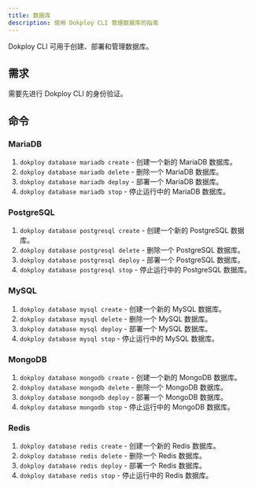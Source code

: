 ```yaml
---
title: 数据库
description: 使用 Dokploy CLI 管理数据库的指南
---
```


Dokploy CLI 可用于创建、部署和管理数据库。

## 需求

需要先进行 Dokploy CLI 的身份验证。

## 命令

### MariaDB 

1. `dokploy database mariadb create` - 创建一个新的 MariaDB 数据库。
2. `dokploy database mariadb delete` - 删除一个 MariaDB 数据库。
3. `dokploy database mariadb deploy` - 部署一个 MariaDB 数据库。
4. `dokploy database mariadb stop` - 停止运行中的 MariaDB 数据库。

### PostgreSQL
1. `dokploy database postgresql create` - 创建一个新的 PostgreSQL 数据库。
2. `dokploy database postgresql delete` - 删除一个 PostgreSQL 数据库。
3. `dokploy database postgresql deploy` - 部署一个 PostgreSQL 数据库。
4. `dokploy database postgresql stop` - 停止运行中的 PostgreSQL 数据库。

### MySQL
1. `dokploy database mysql create` - 创建一个新的 MySQL 数据库。
2. `dokploy database mysql delete` - 删除一个 MySQL 数据库。
3. `dokploy database mysql deploy` - 部署一个 MySQL 数据库。
4. `dokploy database mysql stop` - 停止运行中的 MySQL 数据库。

### MongoDB
1. `dokploy database mongodb create` - 创建一个新的 MongoDB 数据库。
2. `dokploy database mongodb delete` - 删除一个 MongoDB 数据库。
3. `dokploy database mongodb deploy` - 部署一个 MongoDB 数据库。
4. `dokploy database mongodb stop` - 停止运行中的 MongoDB 数据库。

### Redis
1. `dokploy database redis create` - 创建一个新的 Redis 数据库。
2. `dokploy database redis delete` - 删除一个 Redis 数据库。
3. `dokploy database redis deploy` - 部署一个 Redis 数据库。
4. `dokploy database redis stop` - 停止运行中的 Redis 数据库。
